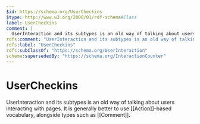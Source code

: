 ```yaml
---
$id: https://schema.org/UserCheckins
$type: http://www.w3.org/2000/01/rdf-schema#Class
label: UserCheckins
comment: |
  UserInteraction and its subtypes is an old way of talking about users interacting with pages. It is generally better to use [[Action]]-based vocabulary, alongside types such as [[Comment]].
rdfs:comment: "UserInteraction and its subtypes is an old way of talking about users interacting with pages. It is generally better to use [[Action]]-based vocabulary, alongside types such as [[Comment]]."
rdfs:label: "UserCheckins"
rdfs:subClassOf: "https://schema.org/UserInteraction"
schema:supersededBy: "https://schema.org/InteractionCounter"
---
```


# UserCheckins

UserInteraction and its subtypes is an old way of talking about users interacting with pages. It is generally better to use [[Action]]-based vocabulary, alongside types such as [[Comment]].

